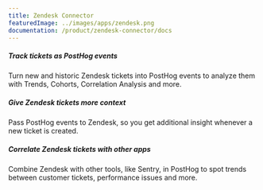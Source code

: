```yaml
---
title: Zendesk Connector
featuredImage: ../images/apps/zendesk.png
documentation: /product/zendesk-connector/docs
---
```


<Section
    divider={false}
    title="Debug issues faster and solve customer issues by linking Zendesk and PostHog with a two-way integration."
    size="full"
    cols={3}
>
    <div>
        <h5>Track tickets as PostHog events</h5>
        <p>Turn new and historic Zendesk tickets into PostHog events to analyze them with Trends, Cohorts, Correlation Analysis and more. </p>
    </div>
    <div>
        <h5>Give Zendesk tickets more context</h5>
        <p>Pass PostHog events to Zendesk, so you get additional insight whenever a new ticket is created. </p>
    </div>
    <div>
        <h5>Correlate Zendesk tickets with other apps</h5>
        <p>Combine Zendesk with other tools, like Sentry, in PostHog to spot trends between customer tickets, performance issues and more.</p>
    </div>
</Section>

<TutorialsSlider topic="zendesk" />

<Documentation />
